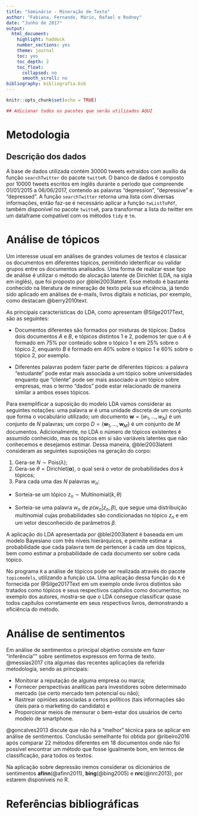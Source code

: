 ---
title: "Seminário - Mineração de Texto"
author: "Fabiana, Fernando, Mário, Rafael e Rodney"
date: "Junho de 2017"
output: 
  html_document: 
    highlight: haddock
    number_sections: yes
    theme: journal
    toc: yes
    toc_depth: 2
    toc_float:
      collapsed: no
      smooth_scroll: no
bibliography: bibliografia.bib
---
```{r setup, include=FALSE}
knitr::opts_chunk$set(echo = TRUE)
```

```{r,echo=FALSE,message=FALSE}
## Adicionar todos os pacotes que serão utilizados AQUI
```

# Metodologia

## Descrição dos dados
A base de dados utilizada contém 30000 tweets extraídos com auxílio da função $\texttt{searchTwitter}$ do pacote $\texttt{twitteR}$. O banco de dados é composto por 10000 tweets escritos em inglês durante o período que compreende 01/01/2015 a 06/06/2017, contendo as palavras "depression", "depressive" e "depressed". A função $\texttt{searchTwitter}$ retorna uma lista com diversas informações, então faz-se é necessário aplicar a função $\texttt{twListToPdf}$, também disponível no pacote $\texttt{twitteR}$, para transformar a lista do twitter em um dataframe compatível com os métodos  $\texttt{tidy}$ e $\texttt{tm}$.

# Análise de tópicos

Um interesse usual em análises de grandes volumes de textos é classicar os documentos em diferentes tópicos, permitindo idetenficar ou validar grupos entre os documentos analisados.  Uma forma de realizar esse tipo de análise é utilizar o método de alocação latente de Dirichlet (LDA, na sigla em inglês), que foi proposto por @blei2003latent. Esse método é bastante conhecido na literatura de mineração de texto pela sua eficiência, já tendo sido aplicado em análises de e-mails, livros digitais e notícias, por exemplo, como destacam @berry2010text.

As principais características do LDA, como apresentam @Silge2017Text, são as seguintes:

* Documentos diferentes são formados por misturas de tópicos: Dados dois documentos $A$ e $B$, e tópicos distintos 1 e 2, podemos ter que o $A$ é formado em 75% por conteúdo sobre o tópico 1 e em 25% sobre o tópico 2, enquanto $B$ é formado em 40% sobre o tópico 1 e 60% sobre o tópico 2, por exemplo.

* Diferentes palavras podem fazer parte de diferentes tópicos: a palavra "estudante" pode estar mais associada a um tópico sobre universidades enquanto que "cliente" pode ser mais associado a um tópico sobre empresas, mas o termo "dados" pode estar relacionado de maneira similar a ambos esses tópicos.

Para exemplificar a suposição do modelo LDA vamos considerar as seguintes notações: uma palavra $w$ é uma unidade discreta de um conjunto que forma o vocabulário utilizado; um documento $\mathbf{w} = \left(w_1,\ldots,w_N\right)$ é um conjunto de $N$ palavras; um corpo $D=\left\{\mathbf{w}_1,\ldots,\mathbf{w}_M\right\}$ é um conjunto de $M$ documentos. Adicionalmente, no LDA o número de tópicos existentes é assumido conhecido, mas os tópicos em si são variáveis latentes que não conhecemos e desejamos estimar. Dessa maneira, @blei2003latent consideram as seguintes suposições na geração do corpo:

1. Gera-se $N\sim \textrm{Pois}\left(\lambda\right)$;
2. Gera-se $\theta = \textrm{Dirichlet}\left(\mathbf{\alpha}\right)$, o qual será o vetor de probabilidades dos $k$ tópicos;
3. Para cada uma das $N$ palavras $w_n$:

+ Sorteia-se um tópico $z_n \sim \textrm{Multinomial}\left(k,\theta\right)$

+ Sorteia-se uma palavra $w_n$ de $p\left(w_n|z_n,\beta\right)$, que segue uma distribuição multinomial cujas probabilidades são condicionadas no tópico $z_n$ e em um vetor desconhecido de parâmetros $\beta$.


A aplicação do LDA apresentada por @blei2003latent é baseada em um modelo Bayesiano com três níveis hierárquicos, e permite estimar a probabilidade que cada palavra tem de pertencer à cada um dos tópicos, bem como estimar a probabilidade de cada documento ser sobre cada tópico.

No programa $\texttt{R}$ a análise de tópicos pode ser realizada através do pacote $\texttt{topicmodels}$, utilizando a função $\texttt{LDA}$. Uma aplicação dessa função do $\texttt{R}$ é fornecida por @Silge2017Text em um exemplo onde livros distintos são tratados como tópicos e seus respectivos capítulos como documentos; no exemplo dos autores, mostra-se que o LDA consegue classificar quase todos capítulos corretamente em seus respectivos livros, demonstrando a eficiência do método.

# Análise de sentimentos

Em análise de sentimentos o principal objetivo consiste em fazer "inferência"" sobre sentimetos expressos em forma de texto. @messias2017 cita algumas das recentes aplicações da referida metodologia, sendo as principais:

* Monitorar a reputação de alguma empresa ou marca;
* Fornecer perspectivas analíticas para investidores sobre determinado mercado (se certo mercado tem potencial ou não);
* Rastrear opiniões associadas a certos políticos (tais informações são úteis para o marketing do candidato) e
* Proporcionar meios de mensurar o bem-estar dos usuários de certo modelo de smartphone.

@goncalves2013 discute que não há a "melhor" técnica para se aplicar em análise de sentimentos. Conclusão semelhante foi obtida por @ribeiro2016 após comparar 22 métodos diferentes em 18 documentos onde não foi possível encontrar um método que fosse igualmente bom, em termos de classificação, para todos os textos. 

Na aplicação sobre depressão iremos considerar os dícionários de sentimentos **afinn**(@afinn2011), **bing**(@bing2005) e **nrc**(@nrc2013), por estarem disponíveis no R.

# Referências bibliográficas

